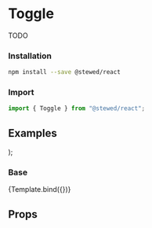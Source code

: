 
<Meta title="Components/Toggle" component={Toggle} />

# Toggle

TODO

### Installation

```bash
npm install --save @stewed/react
```

### Import

```js
import { Toggle } from "@stewed/react";
```

## Examples

  <Theme>
    <Toggle {...args} />
  </Theme>
);

### Base

<Canvas>
  <Story
    name="Base"
    args={{
      size: "md",
      selected: false,
      children: "Toggle",
    }}>
    {Template.bind({})}
  </Story>
</Canvas>

## Props

<ArgsTable of={Toggle} />
